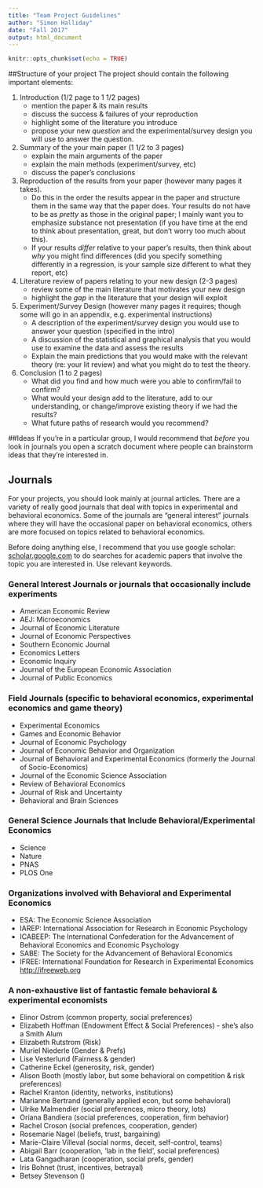 ```yaml
---
title: "Team Project Guidelines"
author: "Simon Halliday"
date: "Fall 2017"
output: html_document
---
```


```r
knitr::opts_chunk$set(echo = TRUE)
```

##Structure of your project
The project should contain the following important elements: 

1. Introduction (1/2 page to 1 1/2 pages) 
    - mention the paper & its main results
    - discuss the success & failures of your reproduction 
    - highlight some of the literature you introduce 
    - propose your new *question* and the experimental/survey design you will
    use to answer the question. 
2. Summary of the your main paper (1 1/2 to 3 pages)
    - explain the main arguments of the paper
    - explain the main methods (experiment/survey, etc)
    - discuss the paper's conclusions
3. Reproduction of the results from your paper (however many pages it takes). 
    - Do this in the order the results appear in the paper and structure them 
    in the same way that the paper does. Your results do not have to be as 
    *pretty* as those in the original paper; I mainly want you to emphasize 
    substance not presentation (if you have time at the end to think 
    about presentation, great, but don't worry too much about this). 
    - If your results *differ* relative to your paper's results, then think
    about *why* you might find differences (did you specify something 
    differently in a regression, is your sample size different to what they
    report, etc)
4. Literature review of papers relating to your new design (2-3 pages)
    - review some of the main literature that motivates your new design
    - highlight the *gap* in the literature that your design will exploit
5. Experiment/Survey Design (however many pages it requires; though some will go in an appendix, e.g. experimental instructions)
    - A description of the experiment/survey design you would use to answer
your question (specified in the intro) 
    - A discussion of the statistical and graphical analysis that you would use 
    to examine the data and assess the results 
    - Explain the main predictions that you would make with the relevant theory
    (re: your lit review) and what you might do to test the theory.
6. Conclusion (1 to 2 pages)
    - What did you find and how much were you able to confirm/fail to confirm? 
    - What would your design add to the literature, add to our understanding, or change/improve existing theory if we had the results?
    - What future paths of research would you recommend? 

##Ideas
If you're in a particular group, I would recommend that *before* you look in journals you open a scratch document where people can brainstorm ideas that they're interested in. 

## Journals
For your projects, you should look mainly at journal articles. There are a variety of really good journals that deal with topics in experimental and behavioral economics. Some of the journals are "general interest" journals where they will have the occasional paper on behavioral economics, others are more focused on topics related to behavioral economics. 

Before doing anything else, I recommend that you use google scholar: [scholar.google.com](http://scholar.google.com) to do searches for academic papers that involve the topic you are interested in. Use relevant keywords. 

### General Interest Journals or journals that occasionally include experiments

- American Economic Review 
- AEJ: Microeconomics 
- Journal of Economic Literature
- Journal of Economic Perspectives
- Southern Economic Journal 
- Economics Letters
- Economic Inquiry
- Journal of the European Economic Association 
- Journal of Public Economics

### Field Journals (specific to behavioral economics, experimental economics and game theory)

- Experimental Economics
- Games and Economic Behavior
- Journal of Economic Psychology
- Journal of Economic Behavior and Organization
- Journal of Behavioral and Experimental Economics (formerly the Journal of Socio-Economics)
- Journal of the Economic Science Association 
- Review of Behavioral Economics
- Journal of Risk and Uncertainty
- Behavioral and Brain Sciences

### General Science Journals that Include Behavioral/Experimental Economics
- Science
- Nature
- PNAS
- PLOS One

### Organizations involved with Behavioral and Experimental Economics

- ESA: The Economic Science Association
- IAREP: International Association for Research in Economic Psychology
- ICABEEP: The International Confederation for the Advancement of Behavioral Economics and Economic Psychology
- SABE: The Society for the Advancement of Behavioral Economics
- IFREE: International Foundation for Research in Experimental Economics [http://ifreeweb.org](http://ifreeweb.org)



### A non-exhaustive list of fantastic female behavioral & experimental economists

- Elinor Ostrom (common property, social preferences)
- Elizabeth Hoffman (Endowment Effect & Social Preferences) - she's also a Smith Alum
- Elizabeth Rutstrom (Risk)
- Muriel Niederle (Gender & Prefs)
- Lise Vesterlund (Fairness & gender)
- Catherine Eckel (generosity, risk, gender)
- Alison Booth (mostly labor, but some behavioral on competition & risk preferences)
- Rachel Kranton (identity, networks, institutions)
- Marianne Bertrand (generally applied econ, but some behavioral)
- Ulrike Malmendier (social preferences, micro theory, lots)
- Oriana Bandiera (social preferences, cooperation, firm behavior)
- Rachel Croson (social prefences, cooperation, gender)
- Rosemarie Nagel (beliefs, trust, bargaining)
- Marie-Claire Villeval (social norms, deceit, self-control, teams)
- Abigail Barr (cooperation, 'lab in the field', social preferences)
- Lata Gangadharan (cooperation, social prefs, gender)
- Iris Bohnet (trust, incentives, betrayal)
- Betsey Stevenson () 

